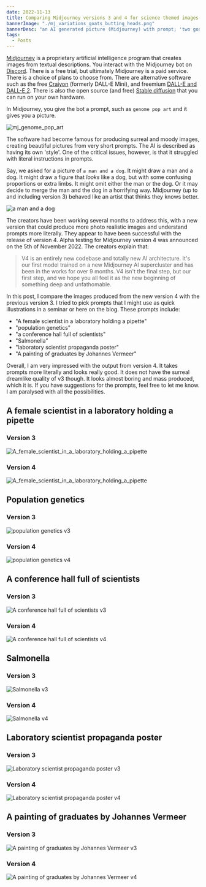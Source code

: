 ```yaml
---
date: 2022-11-13
title: Comparing Midjourney versions 3 and 4 for science themed images
bannerImage: "./mj_variations_goats_butting_heads.png"
bannerDesc: "an AI generated picture (Midjourney) with prompt; 'two goats butting heads in the style of titian'. You can share and adapt this image following a CC BY-SA 4.0 licence."
tags:
  - Posts
---
```


[Midjourney](https://www.midjourney.com/) is a proprietary artificial intelligence program that creates images from textual descriptions. You interact with the Midjourney bot on [Discord](https://discord.com/). There is a free trial, but ultimately Midjourney is a paid service. There is a choice of plans to choose from. There are alternative software such as the free [Craiyon](https://www.craiyon.com/) (formerly DALL-E Mini), and freemium [DALL-E and DALL-E 2](https://openai.com/blog/dall-e/). There is also the open source (and free) [Stable diffusion](https://stability.ai/blog/stable-diffusion-public-release) that you can run on your own hardware.

In Midjourney, you give the bot a prompt, such as `genome pop art` and it gives you a picture.

![mj_genome_pop_art](./mj_genome_pop_art.png)

The software had become famous for producing surreal and moody images, creating beautiful pictures from very short prompts. The AI is described as having its own 'style'. One of the critical issues, however, is that it struggled with literal instructions in prompts.

Say, we asked for a picture of `a man and a dog`. It might draw a man and a dog. It might draw a figure that _looks_ like a dog, but with some confusing proportions or extra limbs. It might omit either the man or the dog. Or it may decide to merge the man and the dog in a horrifying way. Midjourney (up to and including version 3) behaved like an artist that thinks they knows better.

![a man and a dog](./mj_a_man_and_a_dog.png)

The creators have been working several months to address this, with a new version that could produce more photo realistic images and understand prompts more literally. They appear to have been successful with the release of version 4. Alpha testing for Midjourney version 4 was announced on the 5th of November 2022. The creators explain that:

> V4 is an entirely new codebase and totally new AI architecture. It's our first model trained on a new Midjourney AI supercluster and has been in the works for over 9 months. V4 isn't the final step, but our first step, and we hope you all feel it as the new beginning of something deep and unfathomable.

In this post, I compare the images produced from the new version 4 with the previous version 3. I tried to pick prompts that I might use as quick illustrations in a seminar or here on the blog. These prompts include:

- "A female scientist in a laboratory holding a pipette"
- "population genetics"
- "a conference hall full of scientists"
- "Salmonella"
- "laboratory scientist propaganda poster"
- "A painting of graduates by Johannes Vermeer"

Overall, I am very impressed with the output from version 4. It takes prompts more literally and looks really good. It does not have the surreal dreamlike quality of v3 though. It looks almost boring and mass produced, which it is. If you have suggestions for the prompts, feel free to let me know. I am paralysed with all the possibilities.

## A female scientist in a laboratory holding a pipette

### Version 3

![A_female_scientist_in_a_laboratory_holding_a_pipette](./mj_v3_A_female_scientist_in_a_laboratory_holding_a_pipette.png)

### Version 4

![A_female_scientist_in_a_laboratory_holding_a_pipette](./mj_v4_A_female_scientist_in_a_laboratory_holding_a_pipette.png)

## Population genetics

### Version 3

![population genetics v3](./mj_v3_population_genetics.png)

### Version 4

![population genetics v4](./mj_v4_population_genetics.png)

## A conference hall full of scientists

### Version 3

![A conference hall full of scientists v3](./mj_v3_a_conference_hall_full_of_scientists.png)

### Version 4

![A conference hall full of scientists v4](./mj_v4_a_conference_hall_full_of_scientists.png)

## Salmonella

### Version 3

![Salmonella v3](./mj_v3_Salmonella.png)

### Version 4

![Salmonella v4](./mj_v4_Salmonella.png)

## Laboratory scientist propaganda poster

### Version 3

![Laboratory scientist propaganda poster v3](./mj_v3_laboratory_scientist_propaganda_poster.png)

### Version 4

![Laboratory scientist propaganda poster v4](./mj_v4_laboratory_scientist_propaganda_poster.png)

## A painting of graduates by Johannes Vermeer

### Version 3

![A painting of graduates by Johannes Vermeer v3](./mj_v3_A_painting_of_graduates_by_Johannes_Vermeer.png)

### Version 4

![A painting of graduates by Johannes Vermeer v4](./mj_v4_A_painting_of_graduates_by_Johannes_Vermeer.png)
